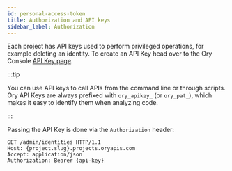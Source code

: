 ```yaml
---
id: personal-access-token
title: Authorization and API keys
sidebar_label: Authorization
---
```


Each project has API keys used to perform privileged operations, for example deleting an identity. To create an API Key head over
to the Ory Console [API Key page](https://console.ory.sh/projects/current/connect).

:::tip

You can use API keys to call APIs from the command line or through scripts. Ory API Keys are always prefixed with `ory_apikey_`
(or `ory_pat_`), which makes it easy to identify them when analyzing code.

:::

Passing the API Key is done via the `Authorization` header:

```text
GET /admin/identities HTTP/1.1
Host: {project.slug}.projects.oryapis.com
Accept: application/json
Authorization: Bearer {api-key}
```
